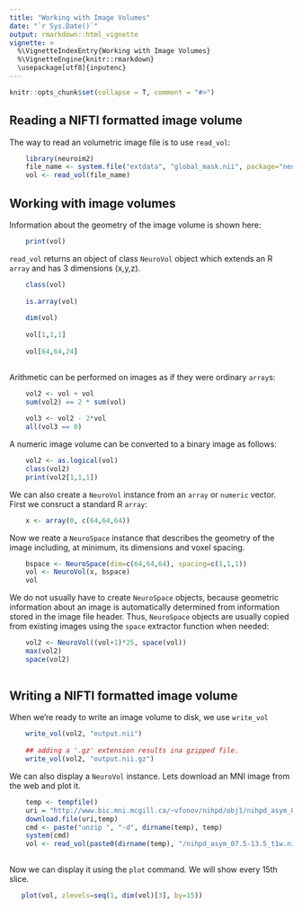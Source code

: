 ```yaml
---
title: "Working with Image Volumes"
date: "`r Sys.Date()`"
output: rmarkdown::html_vignette
vignette: >
  %\VignetteIndexEntry{Working with Image Volumes}
  %\VignetteEngine{knitr::rmarkdown}
  \usepackage[utf8]{inputenc}
---
```


```r
knitr::opts_chunk$set(collapse = T, comment = "#>")
```

## Reading a NIFTI formatted image volume

The way to read an volumetric image file is to use `read_vol`:


```r
    library(neuroim2)
    file_name <- system.file("extdata", "global_mask.nii", package="neuroim2")
    vol <- read_vol(file_name)
```

## Working with image volumes

Information about the geometry of the image volume is shown here:


```r
    print(vol)
```



`read_vol` returns an object of class `NeuroVol` object which extends an R `array` and has 3 dimensions (x,y,z).

```r
    class(vol)
    
    is.array(vol)
    
    dim(vol)
    
    vol[1,1,1]
    
    vol[64,64,24]
    
```
    
Arithmetic can be performed on images as if they were ordinary `array`s:


```r
    
    vol2 <- vol + vol
    sum(vol2) == 2 * sum(vol)
    
    vol3 <- vol2 - 2*vol
    all(vol3 == 0)
```

A numeric image volume can be converted to a binary image as follows:

```r
    
    vol2 <- as.logical(vol)
    class(vol2)
    print(vol2[1,1,1])
```

We can also create a `NeuroVol` instance from an `array` or `numeric` vector. First we consruct a standard R `array`:


```r
    x <- array(0, c(64,64,64))
```

Now we reate a `NeuroSpace` instance that describes the geometry of the image including, at minimum, its dimensions and voxel spacing.

```r
    bspace <- NeuroSpace(dim=c(64,64,64), spacing=c(1,1,1))
    vol <- NeuroVol(x, bspace)
    vol
```

We do not usually have to create `NeuroSpace` objects, because geometric information about an image is automatically determined from information stored in the image file header. Thus, `NeuroSpace` objects are usually copied from existing images using the `space` extractor function when needed:


```r
    vol2 <- NeuroVol((vol+1)*25, space(vol))
    max(vol2)
    space(vol2)
  
```

## Writing a NIFTI formatted image volume

When we're ready to write an image volume to disk, we use `write_vol`

```r
    write_vol(vol2, "output.nii")
    
    ## adding a '.gz' extension results ina gzipped file.
    write_vol(vol2, "output.nii.gz")
```

We can also display a `NeuroVol` instance. Lets download an MNI image from the web and plot it.

```r
    temp <- tempfile()
    uri = "http://www.bic.mni.mcgill.ca/~vfonov/nihpd/obj1/nihpd_asym_07.5-13.5_nifti.zip"
    download.file(uri,temp)
    cmd <- paste("unzip ", "-d", dirname(temp), temp)
    system(cmd)
    vol <- read_vol(paste0(dirname(temp), "/nihpd_asym_07.5-13.5_t1w.nii"))
    
```

Now we can display it using the `plot` command. We will show every 15th slice.

```r
   plot(vol, zlevels=seq(1, dim(vol)[3], by=15))
    
```

